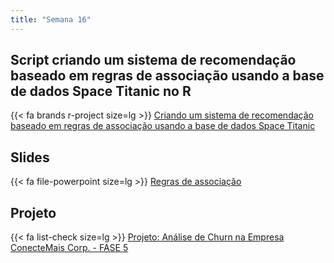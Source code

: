 ```yaml
---
title: "Semana 16"
---
```



## Script criando um sistema de recomendação baseado em regras de associação usando a base de dados Space Titanic no R

{{< fa brands r-project size=lg >}} [Criando um sistema de recomendação baseado em regras de associação usando a base de dados Space Titanic](/analise_dados/space_titanic_regras.html "Script análise de dados"){aria-label="Script análise de dados"}

## Slides

{{< fa file-powerpoint size=lg >}} [Regras de associação](/aulas/Regras_associacao/associacao.html#/exemplo-de-regras-de-associação-com-a-base-de-dados-groceries "Exemplo Groceries"){aria-label="Exemplo Groceries"}


## Projeto

{{< fa list-check size=lg >}} [Projeto: Análise de Churn na Empresa ConecteMais Corp. - FASE 5](/projeto/projeto_avaliativo.html#fase-5-construção-de-um-sistema-de-recomendação "Projeto: Análise de Churn na Empresa ConecteMais Corp. - FASE 5"){aria-label="Projeto: Análise de Churn na Empresa ConecteMais Corp. - FASE 5"}


